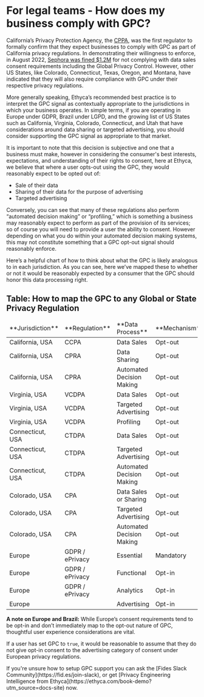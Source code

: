 
# For legal teams - How does my business comply with GPC?

California’s Privacy Protection Agency, the [CPPA](https://cppa.ca.gov), was the first regulator to formally confirm that they expect businesses to comply with GPC as part of California privacy regulations. In demonstrating their willingness to enforce, in August 2022, [Sephora was fined $1.2M](https://iapp.org/news/a/the-sephora-case-do-not-sell-but-are-you-selling/) for not complying with data sales consent requirements including the Global Privacy Control. However, other US States, like Colorado, Connecticut, Texas, Oregon, and Montana, have indicated that they will also require compliance with GPC under their respective privacy regulations.

More generally speaking, Ethyca’s recommended best practice is to interpret the GPC signal as contextually appropriate to the jurisdictions in which your business operates. In simple terms, if you are operating in Europe under GDPR, Brazil under LGPD, and the growing list of US States such as California, Virginia, Colorado, Connecticut, and Utah that have considerations around data sharing or targeted advertising, you should consider supporting the GPC signal as appropriate to that market. 

It is important to note that this decision is subjective and one that a business must make, however in considering the consumer's best interests, expectations, and understanding of their rights to consent, here at Ethyca, we believe that where a user opts-out using the GPC, they would reasonably expect to be opted out of:

* Sale of their data
* Sharing of their data for the purpose of advertising
* Targeted advertising

Conversely, you can see that many of these regulations also perform “automated decision making” or “profiling,” which is something a business may reasonably expect to perform as part of the provision of its services; so of course you will need to provide a user the ability to consent. However depending on what you do within your automated decision making systems, this may not constitute something that a GPC opt-out signal should reasonably enforce.

Here’s a helpful chart of how to think about what the GPC is likely analogous to in each jurisdiction. As you can see, here we’ve mapped these to whether or not it would be reasonably expected by a consumer that the GPC should honor this data processing right.


## Table: How to map the GPC to any Global or State Privacy Regulation


<table>
<thead>
  <tr>
   <td>**Jurisdiction**</td>
   <td>**Regulation**</td>
   <td>**Data Process**</td>
   <td>**Mechanism**</td>
   <td>**GPC Suitability**</td>
  </tr>
  </thead>
  <tbody>
  <tr>
   <td>California, USA</td>
   <td>CCPA</td>
   <td>Data Sales</td>
   <td>Opt-out</td>
   <td>**YES**</td>
  </tr>
  <tr>
   <td>California, USA</td>
   <td>CPRA</td>
   <td>Data Sharing</td>
   <td>Opt-out</td>
   <td>**YES**</td>
  </tr>
  <tr>
   <td>California, USA</td>
   <td>CPRA</td>
   <td>Automated Decision Making</td>
   <td>Opt-out</td>
   <td>**NO**</td>
  </tr>
  <tr>
   <td>Virginia, USA</td>
   <td>VCDPA</td>
   <td>Data Sales</td>
   <td>Opt-out</td>
   <td>**YES**</td>
  </tr>
  <tr>
   <td>Virginia, USA</td>
   <td>VCDPA</td>
   <td>Targeted Advertising</td>
   <td>Opt-out</td>
   <td>**YES**</td>
  </tr>
  <tr>
   <td>Virginia, USA</td>
   <td>VCDPA</td>
   <td>Profiling</td>
   <td>Opt-out</td>
   <td>**NO**</td>
  </tr>
  <tr>
   <td>Connecticut, USA</td>
   <td>CTDPA</td>
   <td>Data Sales</td>
   <td>Opt-out</td>
   <td>**YES**</td>
  </tr>
  <tr>
   <td>Connecticut, USA</td>
   <td>CTDPA</td>
   <td>Targeted Advertising</td>
   <td>Opt-out</td>
   <td>**YES**</td>
  </tr>
  <tr>
   <td>Connecticut, USA</td>
   <td>CTDPA</td>
   <td>Automated Decision Making</td>
   <td>Opt-out</td>
   <td>**NO**</td>
  </tr>
  <tr>
   <td>Colorado, USA</td>
   <td>CPA</td>
   <td>Data Sales or Sharing</td>
   <td>Opt-out</td>
   <td>**YES**</td>
  </tr>
  <tr>
   <td>Colorado, USA</td>
   <td>CPA</td>
   <td>Targeted Advertising</td>
   <td>Opt-out</td>
   <td>**YES**</td>
  </tr>
  <tr>
   <td>Colorado, USA</td>
   <td>CPA</td>
   <td>Automated Decision Making</td>
   <td>Opt-out</td>
   <td>**NO**</td>
  </tr>
  <tr>
   <td>Europe</td>
   <td>GDPR / ePrivacy</td>
   <td>Essential</td>
   <td>Mandatory</td>
   <td>**NO**</td>
  </tr>
  <tr>
   <td>Europe</td>
   <td>GDPR / ePrivacy</td>
   <td>Functional</td>
   <td>Opt-in</td>
   <td>**NO**</td>
  </tr>
  <tr>
   <td>Europe</td>
   <td>GDPR / ePrivacy</td>
   <td>Analytics</td>
   <td>Opt-in</td>
   <td>**NO**</td>
  </tr>
  <tr>
   <td>Europe</td>
   <td></td>
   <td>Advertising</td>
   <td>Opt-in</td>
   <td>**YES**</td>
  </tr>
  </tbody>
</table>


**A note on Europe and Brazil:** While Europe’s consent requirements tend to be opt-in and don’t immediately map to the opt-out nature of GPC, thoughtful user experience considerations are vital.

If a user has set GPC to `true`, it would be reasonable to assume that they do not give opt-in consent to the advertising category of consent under European privacy regulations.

<Callout emoji="" type="info">
If you're unsure how to setup GPC support you can ask the [Fides Slack Community](https://fid.es/join-slack), or get [Privacy Engineering Intelligence from Ethyca](https://ethyca.com/book-demo?utm_source=docs-site) now.
</Callout>